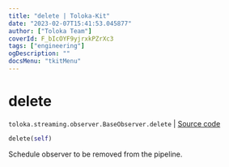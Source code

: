 ```yaml
---
title: "delete | Toloka-Kit"
date: "2023-02-07T15:41:53.045877"
author: ["Toloka Team"]
coverId: F_bIcOYF9yjrxkPZrXc3
tags: ["engineering"]
ogDescription: ""
docsMenu: "tkitMenu"
---
```


# delete
`toloka.streaming.observer.BaseObserver.delete` | [Source code](https://github.com/Toloka/toloka-kit/blob/v1.1.3/src/streaming/observer.py#L43)

```python
delete(self)
```

Schedule observer to be removed from the pipeline.